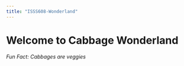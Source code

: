 ```yaml
---
title: "ISSS608-Wonderland"
---
```


# **Welcome to Cabbage Wonderland**

*Fun Fact: Cabbages are veggies*
